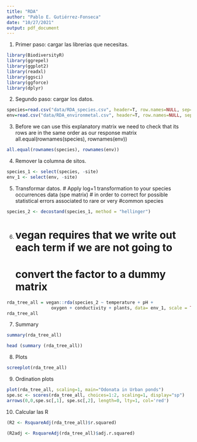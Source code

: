 ```yaml
---
title: "RDA"
author: "Pablo E. Gutiérrez-Fonseca"
date: "10/27/2021"
output: pdf_document
---
```



1. Primer paso: cargar las librerias que necesitas.


```r

library(BiodiversityR)
library(ggrepel)
library(ggplot2)
library(readxl)
library(ggsci)
library(ggforce)
library(dplyr)

```



2. Segundo paso: cargar los datos.

```r

species=read.csv("data/RDA_species.csv", header=T, row.names=NULL, sep=",")
env=read.csv("data/RDA_environmetal.csv", header=T, row.names=NULL, sep=",")

```



3.  Before we can use this explanatory matrix we need to check 
that its rows are in the same order as our response matrix
all.equal(rownames(species), rownames(env))

```r

all.equal(rownames(species), rownames(env))

```



4. Remover la columna de sitos.
```r
species_1 <- select(species, -site)
env_1 <- select(env, -site)
```



5.  Transformar datos.
# Apply log+1 transformation to your species occurrences data (spe matrix) 
# in order to correct for possible statistical errors associated to rare or very 
#common species

```r
species_2 <- decostand(species_1, method = "hellinger")

```



6. # vegan requires that we write out each term if we are not going to 
# convert the factor to a dummy matrix

```r
rda_tree_all = vegan::rda(species_2 ~ temperature + pH +
                 oxygen + conductivity + plants, data= env_1, scale = TRUE)
rda_tree_all
```

7. Summary
```r
summary(rda_tree_all)

head (summary (rda_tree_all))
```

8. Plots
```r
screeplot(rda_tree_all)
```


9. Ordination plots
```r
plot(rda_tree_all, scaling=1, main="Odonata in Urban ponds")
spe.sc <- scores(rda_tree_all, choices=1:2, scaling=1, display="sp")
arrows(0,0,spe.sc[,1], spe.sc[,2], length=0, lty=1, col='red')
```

10. Calcular las R

```r
(R2 <- RsquareAdj(rda_tree_all)$r.squared)

(R2adj <- RsquareAdj(rda_tree_all)$adj.r.squared)

```
